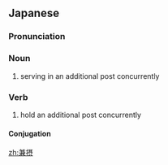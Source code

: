 ==Japanese==
{{ja-kanjitab|けん|せつ|yomi=o}}

===Pronunciation===
{{ja-pron|けんせつ|y=o}}

===Noun===
{{ja-noun|けんせつ|tr=trans}}

# serving in an additional post concurrently

===Verb===
{{ja-verb-suru|けんせつ|tr=trans}}

#hold an additional post concurrently

====Conjugation====
{{ja-suru|けんせつ}}

[[zh:兼摂]]